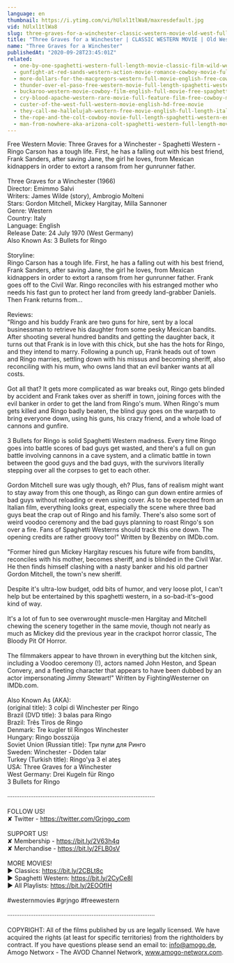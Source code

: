 ```yaml
---
language: en
thumbnail: https://i.ytimg.com/vi/hUlxl1tlWa8/maxresdefault.jpg
vid: hUlxl1tlWa8
slug: three-graves-for-a-winchester-classic-western-movie-old-west-full-length-english
title: "Three Graves for a Winchester | CLASSIC WESTERN MOVIE | Old West | Full Length | English"
name: "Three Graves for a Winchester"
publishedAt: "2020-09-28T23:45:01Z"
related:
  - one-by-one-spaghetti-western-full-length-movie-classic-film-wild-west-cowboys
  - gunfight-at-red-sands-western-action-movie-romance-cowboy-movie-full-length-film
  - more-dollars-for-the-macgregors-western-full-movie-english-free-cowboy-film
  - thunder-over-el-paso-free-western-movie-full-length-spaghetti-western-full-action-movie
  - buckaroo-western-movie-cowboy-film-english-full-movie-free-spaghetti-western
  - cry-blood-apache-western-rare-movie-full-feature-film-free-cowboy-movie
  - custer-of-the-west-full-western-movie-english-hd-free-movie
  - they-call-me-hallelujah-western-free-movie-english-full-length-italian-western-feature-film
  - the-rope-and-the-colt-cowboy-movie-full-length-spaghetti-western-english-free-full-westerns
  - man-from-nowhere-aka-arizona-colt-spaghetti-western-full-length-movie-english-hd-free-films
---
```


Free Western Movie: Three Graves for a Winchester - Spaghetti Western - Ringo Carson has a tough life. First, he has a falling out with his best friend, Frank Sanders, after saving Jane, the girl he loves, from Mexican kidnappers in order to extort a ransom from her gunrunner father.<br />
<br />
Three Graves for a Winchester (1966)<br />
Director: Emimmo Salvi<br />
Writers: James Wilde (story), Ambrogio Molteni <br />
Stars: Gordon Mitchell, Mickey Hargitay, Milla Sannoner <br />
Genre: Western <br />
Country: Italy<br />
Language: English<br />
Release Date: 24 July 1970 (West Germany) <br />
Also Known As: 3 Bullets for Ringo <br />
<br />
Storyline:<br />
Ringo Carson has a tough life. First, he has a falling out with his best friend, Frank Sanders, after saving Jane, the girl he loves, from Mexican kidnappers in order to extort a ransom from her gunrunner father. Frank goes off to the Civil War. Ringo reconciles with his estranged mother who needs his fast gun to protect her land from greedy land-grabber Daniels. Then Frank returns from...<br />
<br />
Reviews:<br />
"Ringo and his buddy Frank are two guns for hire, sent by a local businessman to retrieve his daughter from some pesky Mexican bandits. After shooting several hundred bandits and getting the daughter back, it turns out that Frank is in love with this chick, but she has the hots for Ringo, and they intend to marry. Following a punch up, Frank heads out of town and Ringo marries, settling down with his missus and becoming sheriff, also reconciling with his mum, who owns land that an evil banker wants at all costs.<br />
<br />
Got all that? It gets more complicated as war breaks out, Ringo gets blinded by accident and Frank takes over as sheriff in town, joining forces with the evil banker in order to get the land from Ringo's mum. When Ringo's mum gets killed and Ringo badly beaten, the blind guy goes on the warpath to bring everyone down, using his guns, his crazy friend, and a whole load of cannons and gunfire.<br />
<br />
3 Bullets for Ringo is solid Spaghetti Western madness. Every time Ringo goes into battle scores of bad guys get wasted, and there's a full on gun battle involving cannons in a cave system, and a climatic battle in town between the good guys and the bad guys, with the survivors literally stepping over all the corpses to get to each other.<br />
<br />
Gordon Mitchell sure was ugly though, eh? Plus, fans of realism might want to stay away from this one though, as Ringo can gun down entire armies of bad guys without reloading or even using cover. As to be expected from an Italian film, everything looks great, especially the scene where three bad guys beat the crap out of Ringo and his family. There's also some sort of weird voodoo ceremony and the bad guys planning to roast Ringo's son over a fire. Fans of Spaghetti Westerns should track this one down. The opening credits are rather groovy too!" Written by Bezenby on IMDb.com.<br />
<br />
"Former hired gun Mickey Hargitay rescues his future wife from bandits, reconciles with his mother, becomes sheriff, and is blinded in the Civil War. He then finds himself clashing with a nasty banker and his old partner Gordon Mitchell, the town's new sheriff.<br />
<br />
Despite it's ultra-low budget, odd bits of humor, and very loose plot, I can't help but be entertained by this spaghetti western, in a so-bad-it's-good kind of way.<br />
<br />
It's a lot of fun to see overwrought muscle-men Hargitay and Mitchell chewing the scenery together in the same movie, though not nearly as much as Mickey did the previous year in the crackpot horror classic, The Bloody Pit Of Horror.<br />
<br />
The filmmakers appear to have thrown in everything but the kitchen sink, including a Voodoo ceremony (!), actors named John Heston, and Spean Convery, and a fleeting character that appears to have been dubbed by an actor impersonating Jimmy Stewart!" Written by FightingWesterner on IMDb.com.<br />
<br />
Also Known As (AKA):<br />
(original title): 3 colpi di Winchester per Ringo<br />
Brazil (DVD title): 3 balas para Ringo<br />
Brazil: Três Tiros de Ringo<br />
Denmark: Tre kugler til Ringos Winchester<br />
Hungary: Ringo bosszúja<br />
Soviet Union (Russian title): Три пули для Ринго<br />
Sweden: Winchester - Döden talar<br />
Turkey (Turkish title): Ringo'ya 3 el ateş<br />
USA: Three Graves for a Winchester<br />
West Germany: Drei Kugeln für Ringo<br />
 3 Bullets for Ringo<br />
<br />
····················································································<br />
<br />
FOLLOW US!<br />
✘ Twitter - https://twitter.com/Grjngo_com<br />
<br />
SUPPORT US!<br />
✘ Membership - https://bit.ly/2V63h4q<br />
✘ Merchandise - https://bit.ly/2FLB0sV<br />
<br />
MORE MOVIES! <br />
► Classics: https://bit.ly/2CBLt8c <br />
► Spaghetti Western: https://bit.ly/2CyCe8I <br />
► All Playlists: https://bit.ly/2EOOfIH <br />
<br />
#westernmovies #grjngo #freewestern<br />
<br />
····················································································<br />
<br />
COPYRIGHT: All of the films published by us are legally licensed. We have acquired the rights (at least for specific territories) from the rightholders by contract. If you have questions please send an email to: info@amogo.de, Amogo Networx - The AVOD Channel Network, www.amogo-networx.com.